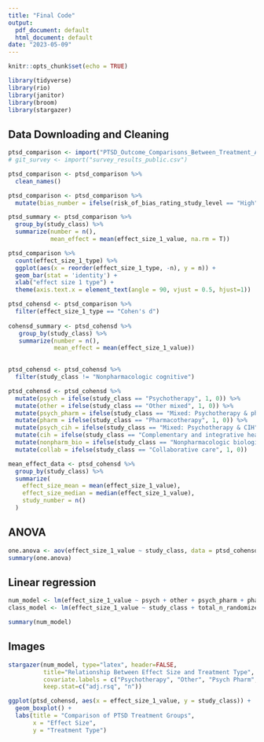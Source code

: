 ```yaml
---
title: "Final Code"
output:
  pdf_document: default
  html_document: default
date: "2023-05-09"
---
```


```r
knitr::opts_chunk$set(echo = TRUE)
```

```r
library(tidyverse)
library(rio)
library(janitor)
library(broom)
library(stargazer)
```

## Data Downloading and Cleaning
```r
ptsd_comparison <- import("PTSD_Outcome_Comparisons_Between_Treatment_Arms.csv")
# git_survey <- import("survey_results_public.csv")
```

```r
ptsd_comparison <- ptsd_comparison %>% 
  clean_names()
```

```r
ptsd_comparison <- ptsd_comparison %>% 
  mutate(bias_number = ifelse(risk_of_bias_rating_study_level == "High", 3, 2))

ptsd_summary <- ptsd_comparison %>% 
  group_by(study_class) %>% 
  summarize(number = n(),
            mean_effect = mean(effect_size_1_value, na.rm = T))
```

```r
ptsd_comparison %>%
  count(effect_size_1_type) %>%
  ggplot(aes(x = reorder(effect_size_1_type, -n), y = n)) +
  geom_bar(stat = 'identity') +
  xlab("effect size 1 type") +
  theme(axis.text.x = element_text(angle = 90, vjust = 0.5, hjust=1))
```

```r
ptsd_cohensd <- ptsd_comparison %>% 
  filter(effect_size_1_type == "Cohen's d")
                          
cohensd_summary <- ptsd_cohensd %>% 
   group_by(study_class) %>% 
   summarize(number = n(),
             mean_effect = mean(effect_size_1_value))
 
```


```r
ptsd_cohensd <- ptsd_cohensd %>% 
  filter(study_class != "Nonpharmacologic cognitive")

ptsd_cohensd <- ptsd_cohensd %>% 
  mutate(psych = ifelse(study_class == "Psychotherapy", 1, 0)) %>% 
  mutate(other = ifelse(study_class == "Other mixed", 1, 0)) %>% 
  mutate(psych_pharm = ifelse(study_class == "Mixed: Psychotherapy & pharmacotherapy", 1, 0)) %>% 
  mutate(pharm = ifelse(study_class == "Pharmacotherapy", 1, 0)) %>% 
  mutate(psych_cih = ifelse(study_class == "Mixed: Psychotherapy & CIH", 1, 0)) %>% 
  mutate(cih = ifelse(study_class == "Complementary and integrative health (CIH)", 1, 0)) %>% 
  mutate(nonpharm_bio = ifelse(study_class == "Nonpharmacologic biological", 1, 0)) %>% 
  mutate(collab = ifelse(study_class == "Collaborative care", 1, 0))
```

```r
mean_effect_data <- ptsd_cohensd %>% 
  group_by(study_class) %>% 
  summarize(
    effect_size_mean = mean(effect_size_1_value),
    effect_size_median = median(effect_size_1_value),
    study_number = n()
  )
```


## ANOVA

```r
one.anova <- aov(effect_size_1_value ~ study_class, data = ptsd_cohensd)
summary(one.anova)
```


## Linear regression
```r
num_model <- lm(effect_size_1_value ~ psych + other + psych_pharm + pharm + psych_cih + nonpharm_bio + collab, data = ptsd_cohensd)
class_model <- lm(effect_size_1_value ~ study_class + total_n_randomized, data = ptsd_cohensd)
```

```r
summary(num_model)
```


## Images

```r

stargazer(num_model, type="latex", header=FALSE,
          title="Relationship Between Effect Size and Treatment Type",
          covariate.labels = c("Psychotherapy", "Other", "Psych Pharm", "Pharmacotherapy", "Psych CIH", "Nonpharm bio", "Collaborative Care"), report = ("vc*p"),
          keep.stat=c("adj.rsq", "n"))
```

```r
ggplot(ptsd_cohensd, aes(x = effect_size_1_value, y = study_class)) + 
  geom_boxplot() +
  labs(title = "Comparison of PTSD Treatment Groups",
       x = "Effect Size",
       y = "Treatment Type")
```



